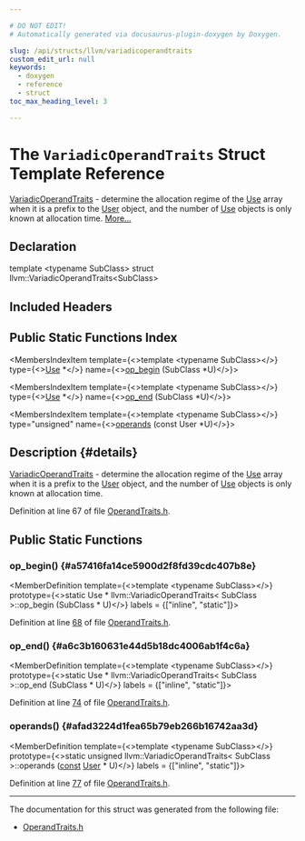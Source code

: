 ```yaml
---

# DO NOT EDIT!
# Automatically generated via docusaurus-plugin-doxygen by Doxygen.

slug: /api/structs/llvm/variadicoperandtraits
custom_edit_url: null
keywords:
  - doxygen
  - reference
  - struct
toc_max_heading_level: 3

---
```





# The `VariadicOperandTraits` Struct Template Reference

<DoxygenPage pluginConfig={pluginConfig}>

<a href="/docs/api/structs/llvm/variadicoperandtraits">VariadicOperandTraits</a> - determine the allocation regime of the <a href="/docs/api/classes/llvm/use">Use</a> array when it is a prefix to the <a href="/docs/api/classes/llvm/user">User</a> object, and the number of <a href="/docs/api/classes/llvm/use">Use</a> objects is only known at allocation time. <a href="#details">More...</a>

## Declaration

<CodeBlock>template &lt;typename SubClass&gt;
struct llvm::VariadicOperandTraits&lt;SubClass&gt;</CodeBlock>

## Included Headers

<IncludesList>
<IncludesListItem
  filePath="llvm/IR/OperandTraits.h"
  permalink="/docs/api/files/include/include/llvm/include/llvm/ir/operandtraits-h"
  isLocal="true" />
</IncludesList>

## Public Static Functions Index

<MembersIndex>

<MembersIndexItem
  template={<>template &lt;typename SubClass&gt;</>}
  type={<><a href="/docs/api/classes/llvm/use">Use</a> &#42;</>}
  name={<><a href="#a57416fa14ce5900d2f8fd39cdc407b8e">op&#95;begin</a> (SubClass &#42;U)</>}>
</MembersIndexItem>

<MembersIndexItem
  template={<>template &lt;typename SubClass&gt;</>}
  type={<><a href="/docs/api/classes/llvm/use">Use</a> &#42;</>}
  name={<><a href="#a6c3b160631e44d5b18dc4006ab1f4c6a">op&#95;end</a> (SubClass &#42;U)</>}>
</MembersIndexItem>

<MembersIndexItem
  template={<>template &lt;typename SubClass&gt;</>}
  type="unsigned"
  name={<><a href="#afad3224d1fea65b79eb266b16742aa3d">operands</a> (const User &#42;U)</>}>
</MembersIndexItem>

</MembersIndex>

## Description {#details}

<a href="/docs/api/structs/llvm/variadicoperandtraits">VariadicOperandTraits</a> - determine the allocation regime of the <a href="/docs/api/classes/llvm/use">Use</a> array when it is a prefix to the <a href="/docs/api/classes/llvm/user">User</a> object, and the number of <a href="/docs/api/classes/llvm/use">Use</a> objects is only known at allocation time.

Definition at line 67 of file <a href="/docs/api/files/include/include/llvm/include/llvm/ir/operandtraits-h">OperandTraits.h</a>.

<SectionDefinition>

## Public Static Functions

### op&#95;begin() {#a57416fa14ce5900d2f8fd39cdc407b8e}

<MemberDefinition
  template={<>template &lt;typename SubClass&gt;</>}
  prototype={<>static Use &#42; llvm::VariadicOperandTraits&lt; SubClass &gt;::op&#95;begin (SubClass &#42; U)</>}
  labels = {["inline", "static"]}>

Definition at line <a href="/docs/api/files/include/include/llvm/include/llvm/ir/operandtraits-h/#l00068">68</a> of file <a href="/docs/api/files/include/include/llvm/include/llvm/ir/operandtraits-h">OperandTraits.h</a>.
</MemberDefinition>

### op&#95;end() {#a6c3b160631e44d5b18dc4006ab1f4c6a}

<MemberDefinition
  template={<>template &lt;typename SubClass&gt;</>}
  prototype={<>static Use &#42; llvm::VariadicOperandTraits&lt; SubClass &gt;::op&#95;end (SubClass &#42; U)</>}
  labels = {["inline", "static"]}>

Definition at line <a href="/docs/api/files/include/include/llvm/include/llvm/ir/operandtraits-h/#l00074">74</a> of file <a href="/docs/api/files/include/include/llvm/include/llvm/ir/operandtraits-h">OperandTraits.h</a>.
</MemberDefinition>

### operands() {#afad3224d1fea65b79eb266b16742aa3d}

<MemberDefinition
  template={<>template &lt;typename SubClass&gt;</>}
  prototype={<>static unsigned llvm::VariadicOperandTraits&lt; SubClass &gt;::operands (<a href="/docs/api/files/lib/lib/target/lib/target/aarch64/aarch64promoteconstant-cpp/#a90f8350fecae261c25be85d38b451bff">const</a> <a href="/docs/api/classes/llvm/user">User</a> &#42; U)</>}
  labels = {["inline", "static"]}>

Definition at line <a href="/docs/api/files/include/include/llvm/include/llvm/ir/operandtraits-h/#l00077">77</a> of file <a href="/docs/api/files/include/include/llvm/include/llvm/ir/operandtraits-h">OperandTraits.h</a>.
</MemberDefinition>

</SectionDefinition>

<hr/>

The documentation for this struct was generated from the following file:

<ul>
<li><a href="/docs/api/files/include/include/llvm/include/llvm/ir/operandtraits-h">OperandTraits.h</a></li>
</ul>

</DoxygenPage>
